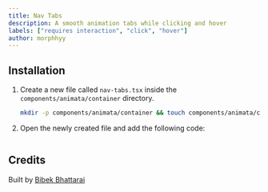 ```yaml
---
title: Nav Tabs
description: A smooth animation tabs while clicking and hover
labels: ["requires interaction", "click", "hover"]
author: morphhyy
---
```


<ComponentPreview name="container-nav-tabs--docs" />

## Installation

1. Create a new file called `nav-tabs.tsx` inside the `components/animata/container` directory.

   ```bash
   mkdir -p components/animata/container && touch components/animata/container/nav-tabs.tsx
   ```

2. Open the newly created file and add the following code:

```jsx file=<rootDir>/animata/container/nav-tabs.tsx

```

## Credits

Built by [Bibek Bhattarai](https://github.com/morphhyy)
